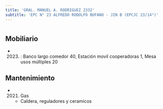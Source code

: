 ```yaml
---
title: 'GRAL. MANUEL A. RODRIGUEZ 2332'
subtitle: 'EPC N° 23 ALFREDO RODOLFO BUFANO - JIN B (EPCJC 23/14°)'
---
```


#


## Mobiliario

*  (2023) : Banco largo comedor 40, Estación movil cooperadoras 1, Mesa usos múltiples 20 





## Mantenimiento

*  (2021) Gas 
    + Caldera, reguladores y ceramicos



